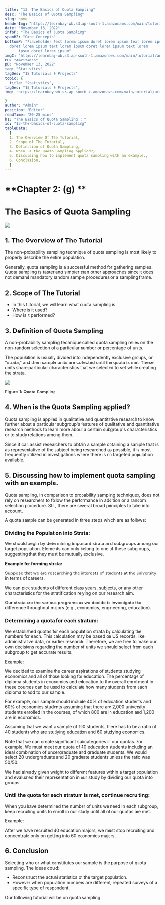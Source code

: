 ```yaml
---
title: "13. The Basics of Quota Sampling"
desc: "The Basics of Quota Sampling"
slug: home
headerImg: "https://learnbay-wb.s3.ap-south-1.amazonaws.com/main/tutorial/python.png"
date: "November 13, 2022"
infoP: "The Basics of Quota Sampling"
spanH2: "Core Concepts"
bottomP: "Placeholder text lorem ipsum doret lorem ipsum text lorem ipsum
  doret lorem ipsum text lorem ipsum doret lorem ipsum text lorem
      ipsum doret lorem ipsum"
imgC: "https://learnbay-wb.s3.ap-south-1.amazonaws.com/main/tutorial/amritansh.png"
PH: "Amritansh"
pD: "November 13, 2022"
tag: "Statistics"
tagDes: "15 Tutorials & Projects"
topic: {
  title: "Statistics",
tagDes: "15 Tutorials & Projects",
img: "https://learnbay-wb.s3.ap-south-1.amazonaws.com/main/tutorial/arrow.png"

}
author: "Admin"
position: "Editor"
readTime: "20-25 mins"
h1: "The Basics of Quota Sampling : "
id: "13-the-basics-of-quota-sampling"
tableData:
  [
  1. The Overview Of The Tutorial,
  2. Scope of The Tutorial,
  3. Definition of Quota Sampling,
  4. When is the Quota Sampling applied?,
  5. Discussing how to implement quota sampling with an example.,
  6. Conclusion,
  ]
---
```



# **Chapter 2: (g) **


# **The Basics of Quota Sampling**


<img src="https://learnbay-wb.s3.ap-south-1.amazonaws.com/main/tutorial/statistics/quota+sampling.jpg"></img>



## 1. The Overview of The Tutorial

The non-probability sampling technique of quota sampling is most likely to properly describe the entire population.

Generally, quota sampling is a successful method for gathering samples. Quota sampling is faster and simpler than other approaches since it does not demand mandatory random sample procedures or a sampling frame.


## 2. Scope of The Tutorial



* In this tutorial, we will learn what quota sampling is.
* Where is it used?
* How is it performed? 


## 3. Definition of Quota Sampling

A non-probability sampling technique called quota sampling relies on the non-random selection of a particular number or percentage of units.

The population is usually divided into independently exclusive groups, or "strata," and then sample units are collected until the quota is met. These units share particular characteristics that we selected to set while creating the strata.


<img src="https://learnbay-wb.s3.ap-south-1.amazonaws.com/main/tutorial/statistics/Quota+Sampling+Figure+1.jpg"></img>



Figure 1: Quota Sampling


## 4. When is the Quota Sampling applied?

Quota sampling is applied in qualitative and quantitative research to know further about a particular subgroup's features of qualitative and quantitative research methods to learn more about a certain subgroup's characteristics or to study relations among them.

Since it can assist researchers to obtain a sample obtaining a sample that is as representative of the subject being researched as possible, it is most frequently utilized in investigations where there is no targeted population available.


## 5. Discussing how to implement quota sampling with an example.

Quota sampling, in comparison to probability sampling techniques, does not rely on researchers to follow the performance in addition or a random selection procedure. Still, there are several broad principles to take into account.

A quota sample can be generated in three steps which are as follows:


### **Dividing the Population into Strata:**

We should begin by determining important strata and subgroups among our target population. Elements can only belong to one of these subgroups, suggesting that they must be mutually exclusive.

**Example for forming strata:**

Suppose that we are researching the interests of students at the university in terms of careers.

We can pick students of different class years, subjects, or any other characteristics for the stratification relying on our research aim.

Our strata are the various programs as we decide to investigate the difference throughout majors (e.g., economics, engineering, education).


### **Determining a quota for each stratum:**

We established quotas for each population strata by calculating the numbers for each. This calculation may be based on US records, like administrative data, or earlier research. Therefore, we are free to make our own decisions regarding the number of units we should select from each subgroup to get accurate results.

Example:

We decided to examine the career aspirations of students studying economics and all of those looking for education. The percentage of diploma students in economics and education to the overall enrollment in these courses can be used to calculate how many students from each diploma to add to our sample.

For example, our sample should include 40% of education students and 60% of economics students assuming that there are 2,000 university students enrolled in the courses, of which 800 are in education and 1,200 are in economics.

Assuming that we want a sample of 100 students, there has to be a ratio of 40 students who are studying education and 60 studying economics.

Note that we can create significant subcategories in our quotas. For example, We must meet our quota of 40 education students including an ideal combination of undergraduate and graduate students. We would select 20 undergraduate and 20 graduate students unless the ratio was 50/50.

We had already given weight to different features within a target population and evaluated their representation in our study by dividing our quota into groups.


### **Until the quota for each stratum is met, continue recruiting:**

When you have determined the number of units we need in each subgroup,  keep recruiting units to enroll in our study until all of our quotas are met.

Example:

After we have recruited 40 education majors, we must stop recruiting and concentrate only on getting into 60 economics majors.


## 6. Conclusion

Selecting who or what constitutes our sample is the purpose of quota sampling. The ideas could:



* Reconstruct the actual statistics of the target population.
* However when population numbers are different, repeated surveys of a specific type of respondent.

 Our following tutorial will be on quota sampling

